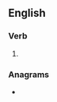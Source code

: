 {{also|Sears}}
==English==

===Verb===
{{head|en|verb form}}

# {{en-third-person singular of|sear}}

===Anagrams===
* {{anagrams|en|a=aerss|Rases|SASER|arses|rases|rasse|sarse}}